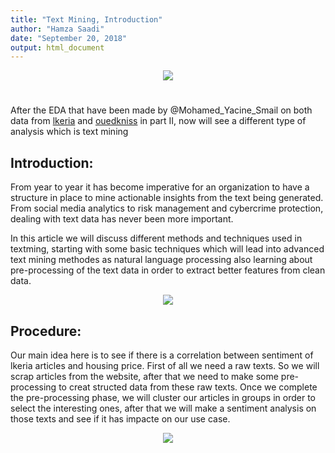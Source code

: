 ---
title: "Text Mining, Introduction"
author: "Hamza Saadi"
date: "September 20, 2018"
output: html_document
---

<center>
![](Proposition_10.jpg) 
</center>  
  
    
    
# 

After the EDA that have been made by @Mohamed_Yacine_Smail on  both data from [lkeria](https://www.lkeria.com/) and [ouedkniss](https://www.ouedkniss.com/immobilier) in part II, now will see a different type of analysis which is text mining 


## Introduction: 


From year to year it has become imperative for an organization to have a structure in place to mine actionable insights from the text being generated. From social media analytics to risk management and cybercrime protection, dealing with text data has never been more important.  

In this article we will discuss different methods and techniques used in textming, starting with some basic techniques which will lead into advanced text mining methodes as natural language processing also learning about pre-processing of the text data in order to extract better features from clean data.  


<center>
![](img0.jpeg) 
</center> 


## Procedure: 
Our main idea here is to see if there is a correlation between sentiment of lkeria articles and housing price.
First of all we need a raw texts. So we will scrap articles from the website, after that we need to make some pre-processing to creat structed data from these raw texts.
Once we complete the pre-processing phase, we will  cluster our articles in groups in order to select the interesting ones, after that we will make a sentiment analysis on those texts  and see if it has impacte on our use case.

<center>
![](img1.png) 
</center>
